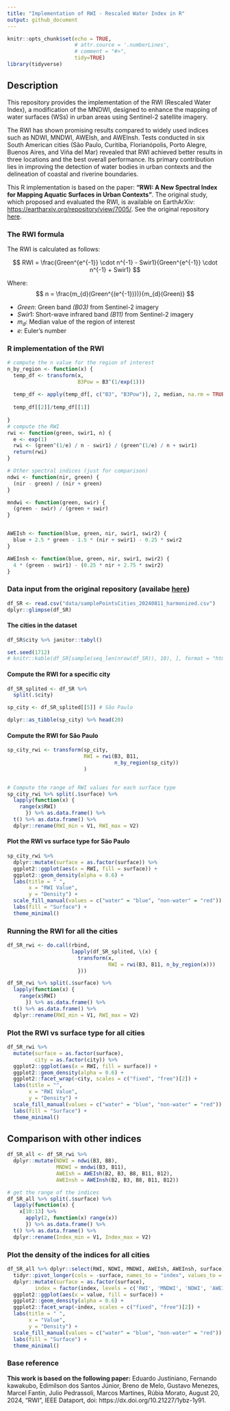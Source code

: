 ```yaml
---
title: "Implementation of RWI - Rescaled Water Index in R"
output: github_document
---
```


```r
knitr::opts_chunk$set(echo = TRUE,
                      # attr.source = '.numberLines',
                      # comment = "#>",
                      tidy=TRUE)
library(tidyverse)
```

## Description

This repository provides the implementation of the RWI (Rescaled Water Index), a modification of the MNDWI, designed to enhance the mapping of water surfaces (WSs) in urban areas using Sentinel-2 satellite imagery.

The RWI has shown promising results compared to widely used indices such as NDWI, MNDWI, AWEIsh, and AWEInsh. Tests conducted in six South American cities (São Paulo, Curitiba, Florianópolis, Porto Alegre, Buenos Aires, and Viña del Mar) revealed that RWI achieved better results in three locations and the best overall performance. Its primary contribution lies in improving the detection of water bodies in urban contexts and the delineation of coastal and riverine boundaries.

This R implementation is based on the paper: **"RWI: A New Spectral Index for Mapping Aquatic Surfaces in Urban Contexts"**. The original study, which proposed and evaluated the RWI, is available on EarthArXiv: <https://eartharxiv.org/repository/view/7005/>. See the original repository [here](https://github.com/edujusti/Rescaled-Water-Index-RWI).

### The RWI formula

The RWI is calculated as follows:

$$ 
RWI = \frac{Green^{e^{-1}} \cdot n^{-1} - Swir1}{Green^{e^{-1}} \cdot n^{-1} + Swir1}
$$

Where: $$
n = \frac{m_{d}(Green^{(e^{-1})})}{m_{d}(Green)}
$$

-   $Green$: Green band _(B03)_ from Sentinel-2 imagery
-   $Swir1$: Short-wave infrared band _(B11)_ from Sentinel-2 imagery
-   $m_{d}$: Median value of the region of interest
-   $e$: Euler's number



### R implementation of the RWI

```r
# compute the n value for the region of interest
n_by_region <- function(x) {
  temp_df <- transform(x, 
                       B3Pow = B3^(1/exp(1)))
  
  temp_df <- apply(temp_df[, c("B3", "B3Pow")], 2, median, na.rm = TRUE)
  
  temp_df[[2]]/temp_df[[1]]
  
}
# compute the RWI
rwi <- function(green, swir1, n) {
  e <- exp(1)
  rwi <- (green^(1/e) / n - swir1) / (green^(1/e) / n + swir1)
  return(rwi)
}

```




```r
# Other spectral indices (just for comparison)
ndwi <- function(nir, green) {
  (nir - green) / (nir + green)
}

mndwi <- function(green, swir) {
  (green - swir) / (green + swir)
}


AWEIsh <- function(blue, green, nir, swir1, swir2) {
  blue + 2.5 * green - 1.5 * (nir + swir1) - 0.25 * swir2
}

AWEInsh <- function(blue, green, nir, swir1, swir2) {
  4 * (green - swir1) - (0.25 * nir + 2.75 * swir2)
}
```



### Data input from the original repository (availabe [here](https://github.com/edujusti/Rescaled-Water-Index-RWI/blob/main/samplePointsCities_20240811_harmonized.csv))
```r
df_SR <- read.csv("data/samplePointsCities_20240811_harmonized.csv") 
dplyr::glimpse(df_SR)
```




#### The cities in the dataset
```r
df_SR$city %>% janitor::tabyl()
```

```r
set.seed(1712)
# knitr::kable(df_SR[sample(seq_len(nrow(df_SR)), 10), ], format = "html")
```


#### Compute the RWI for a specific city
```r
df_SR_splited <- df_SR %>%
  split(.$city)

sp_city <- df_SR_splited[[5]] # São Paulo

dplyr::as_tibble(sp_city) %>% head(20)
```


#### Compute the RWI for São Paulo
```r
sp_city_rwi <- transform(sp_city, 
                         RWI = rwi(B3, B11, 
                                   n_by_region(sp_city))
                         )


# Compute the range of RWI values for each surface type
sp_city_rwi %>% split(.$surface) %>% 
  lapply(function(x) {
    range(x$RWI)
      }) %>% as.data.frame() %>% 
  t() %>% as.data.frame() %>%
  dplyr::rename(RWI_min = V1, RWI_max = V2)
```


#### Plot the RWI vs surface type for São Paulo
```r
sp_city_rwi %>% 
  dplyr::mutate(surface = as.factor(surface)) %>%
  ggplot2::ggplot(aes(x = RWI, fill = surface)) +
  ggplot2::geom_density(alpha = 0.6) +
  labs(title = " ",
       x = "RWI Value",
       y = "Density") +
  scale_fill_manual(values = c("water" = "blue", "non-water" = "red")) +
  labs(fill = "Surface") +
  theme_minimal()
```

### Running the RWI for all the cities

```r
df_SR_rwi <- do.call(rbind,
                     lapply(df_SR_splited, \(x) {
                       transform(x,
                                 RWI = rwi(B3, B11, n_by_region(x)))
                       }))

df_SR_rwi %>% split(.$surface) %>% 
  lapply(function(x) {
    range(x$RWI)
      }) %>% as.data.frame() %>% 
  t() %>% as.data.frame() %>%
  dplyr::rename(RWI_min = V1, RWI_max = V2)
```




### Plot the RWI vs surface type for all cities
```r
df_SR_rwi %>% 
  mutate(surface = as.factor(surface),
         city = as.factor(city)) %>%
  ggplot2::ggplot(aes(x = RWI, fill = surface)) +
  ggplot2::geom_density(alpha = 0.6) +
  ggplot2::facet_wrap(~city, scales = c("fixed", "free")[2]) +
  labs(title = "",
       x = "RWI Value",
       y = "Density") +
  scale_fill_manual(values = c("water" = "blue", "non-water" = "red")) +
  labs(fill = "Surface") +
  theme_minimal()
```


## Comparison with other indices

```r
df_SR_all <- df_SR_rwi %>%
  dplyr::mutate(NDWI = ndwi(B3, B8),
                MNDWI = mndwi(B3, B11),
                AWEIsh = AWEIsh(B2, B3, B8, B11, B12),
                AWEInsh = AWEInsh(B2, B3, B8, B11, B12))

# get the range of the indices
df_SR_all %>% split(.$surface) %>% 
  lapply(function(x) {
    x[10:13] %>% 
      apply(2, function(x) range(x))
      }) %>% as.data.frame() %>%
  t() %>% as.data.frame() %>%
  dplyr::rename(Index_min = V1, Index_max = V2)
```



### Plot the density of the indices for all cities
```r
df_SR_all %>% dplyr::select(RWI, NDWI, MNDWI, AWEIsh, AWEInsh, surface) %>%
  tidyr::pivot_longer(cols = -surface, names_to = "index", values_to = "value") %>%
  dplyr::mutate(surface = as.factor(surface),
         index = factor(index, levels = c('RWI', 'MNDWI', 'NDWI', 'AWEInsh', 'AWEIsh'))) %>%
  ggplot2::ggplot(aes(x = value, fill = surface)) +
  ggplot2::geom_density(alpha = 0.6) +
  ggplot2::facet_wrap(~index, scales = c("fixed", "free")[2]) +
  labs(title = " ",
       x = "Value",
       y = "Density") +
  scale_fill_manual(values = c("water" = "blue", "non-water" = "red")) +
  labs(fill = "Surface") +
  theme_minimal()
```




### Base reference
**This work is based on the following paper:**
Eduardo Justiniano, Fernando kawakubo, Edimilson dos Santos Júnior, Breno de Melo, Gustavo Menezes, Marcel Fantin, Julio Pedrassoli, Marcos Martines, Rúbia Morato, August 20, 2024, "RWI", IEEE Dataport, doi: https://dx.doi.org/10.21227/1ybz-1y91.









